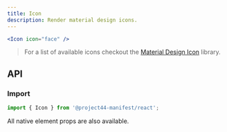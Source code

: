 ```yaml
---
title: Icon
description: Render material design icons.
---
```


```jsx
<Icon icon="face" />
```

> For a list of available icons checkout the [Material Design Icon](https://fonts.google.com/icons)
> library.

## API

### Import

```js
import { Icon } from '@project44-manifest/react';
```

All native element props are also available.

<PropsTable of="Icon" />
